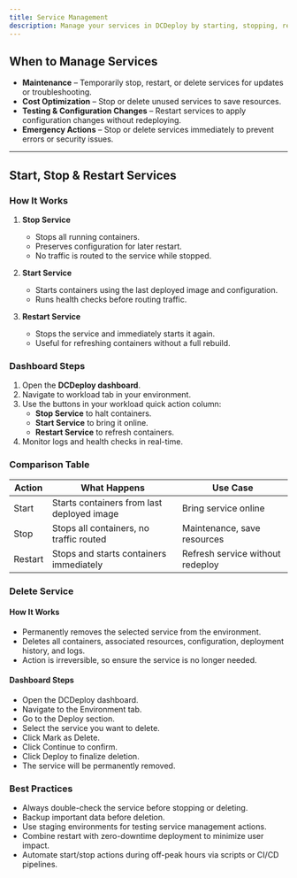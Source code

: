 ```yaml
---
title: Service Management
description: Manage your services in DCDeploy by starting, stopping, restarting, or deleting them. This guide covers the full lifecycle of service management for maintenance, cost optimization, and operational control.
---
```


## When to Manage Services

- **Maintenance** – Temporarily stop, restart, or delete services for updates or troubleshooting.  
- **Cost Optimization** – Stop or delete unused services to save resources.  
- **Testing & Configuration Changes** – Restart services to apply configuration changes without redeploying.  
- **Emergency Actions** – Stop or delete services immediately to prevent errors or security issues.  

---

## Start, Stop & Restart Services

### How It Works

1. **Stop Service**  
   - Stops all running containers.  
   - Preserves configuration for later restart.  
   - No traffic is routed to the service while stopped.  

2. **Start Service**  
   - Starts containers using the last deployed image and configuration.  
   - Runs health checks before routing traffic.  

3. **Restart Service**  
   - Stops the service and immediately starts it again.  
   - Useful for refreshing containers without a full rebuild.  

### Dashboard Steps

1. Open the **DCDeploy dashboard**.  
2. Navigate to workload tab in your environment.  
3. Use the buttons in your workload quick action column:  
   - **Stop Service** to halt containers.  
   - **Start Service** to bring it online.  
   - **Restart Service** to refresh containers.  
4. Monitor logs and health checks in real-time.  


### Comparison Table 
| Action  | What Happens                               | Use Case                         |
| ------- | ------------------------------------------ | -------------------------------- |
| Start   | Starts containers from last deployed image | Bring service online             |
| Stop    | Stops all containers, no traffic routed    | Maintenance, save resources      |
| Restart | Stops and starts containers immediately    | Refresh service without redeploy |

### Delete Service
#### How It Works
- Permanently removes the selected service from the environment.
- Deletes all containers, associated resources, configuration, deployment history, and logs.
- Action is irreversible, so ensure the service is no longer needed.

#### Dashboard Steps
- Open the DCDeploy dashboard.
- Navigate to the Environment tab.
- Go to the Deploy section.
- Select the service you want to delete.
- Click Mark as Delete.
- Click Continue to confirm.
- Click Deploy to finalize deletion.
- The service will be permanently removed.

### Best Practices

- Always double-check the service before stopping or deleting.
- Backup important data before deletion.
- Use staging environments for testing service management actions.
- Combine restart with zero-downtime deployment to minimize user impact.
- Automate start/stop actions during off-peak hours via scripts or CI/CD pipelines.

